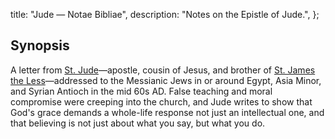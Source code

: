   title: "Jude — Notae Bibliae",
  description: "Notes on the Epistle of Jude.",
};

<Initial text="Epistle of Jude"/>

## Synopsis

A letter from [St. Jude](/people/saints/jude/)—apostle, cousin of Jesus, and brother of [St. James the Less](/people/saints/james-the-less)—addressed to the Messianic Jews in or around Egypt, Asia Minor, and Syrian Antioch in the mid 60s AD. False teaching and moral compromise were creeping into the church, and Jude writes to show that God's grace demands a whole-life response not just an intellectual one, and that believing is not just about what you say, but what you do.
